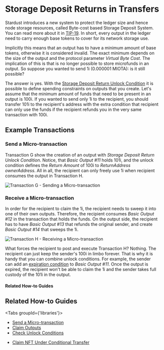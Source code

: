 

# Storage Deposit Returns in Transfers

Stardust introduces a new system to protect the ledger size and hence node storage resources, called Byte-cost based
Storage Deposit System. You can read more about it in [TIP-19](https://github.com/iotaledger/protocol-rfcs/blob/master/tips/TIP-0019/tip-0019.md).
In short, every output in the ledger need to carry enough base tokens to cover for its network storage use.

Implicitly this means that an output has to have a minimum amount of base tokens, otherwise it is considered invalid.
The exact minimum depends on the size of the output and the protocol parameter _Virtual Byte Cost_. The implication of
this is that is no longer possible to store microfunds in an output. So suppose you wanted to send 1i (0.000001 MIOTA):
is it still possible?

The answer is yes. With the [Storage Deposit Return Unlock Condition](https://github.com/iotaledger/tips/blob/master/tips/TIP-0018/tip-0018.md#storage-deposit-return-unlock-condition)
it is possible to define spending constraints on outputs that you create. Let's assume that the minimum amount of funds
that need to be present in an output is 100i. If you wanted to send only 1i to the recipient, you should transfer
101i to the recipient's address with the extra condition that recipient can only use the funds if the recipient refunds
you in the very same transaction with 100i.

## Example Transactions

### Send a Micro-transaction

Transaction G show the creation of an output with _Storage Deposit Return Unlock Condition_. Notice, that _Basic Output #11_
holds 101i, and the unlock condition defines the _Return Amount_ of 100i to _ReturnAddress_ _ownerAddress_. All in all,
the recipient can only freely use 1i when recipient consumes the output in Transaction H.

![Transaction G - Sending a Micro-transaction](/img/stardust_explanations/stardust_ledger_anatomy/simple_transaction/tx_G.svg)

### Receive a Micro-transaction

In order for the recipient to claim the 1i, the recipient needs to sweep it into one of their own outputs. Therefore,
the recipient consumes _Basic Output #12_ in the transaction that holds the funds. On the output side, the recipient has
to have _Basic Output #13_ that refunds the original sender, and create _Basic Output #14_ that sweeps the 1i.

![Transaction H - Receiving a Micro-transaction](/img/stardust_explanations/stardust_ledger_anatomy/simple_transaction/tx_H.svg)

What forces the recipient to post and execute Transaction H? Nothing. The recipient can just keep the sender's 100i in
limbo forever. That is why it is handy that you can combine unlock conditions. For example, the sender can add an [expiration
condition](expiration.mdx) to _Basic Output #11_. Once the output is expired, the recipient won't be able to claim the
1i and the sender takes full custody of the 101i in the output.

#### Related How-to Guides


## Related How-to Guides

<Tabs groupId={'libraries'}>
<TabItem value="wallet.rs" label="wallet.rs" >

- [Send a Micro-transaction](https://wiki.iota.org/shimmer/wallet.rs/how_tos/outputs_and_transactions/send_micro_transaction/)
- [Claim Outputs](https://wiki.iota.org/shimmer/wallet.rs/how_tos/outputs_and_transactions/claim_outputs/)
- [Check Unlock Conditions](https://wiki.iota.org/shimmer/wallet.rs/how_tos/outputs_and_transactions/check_unlock_conditions/)

</TabItem>
<TabItem value="iota.js" label="iota.js">

- [Claim NFT Under Conditional Transfer](https://wiki.iota.org/shimmer/iotajs/tutorials/nft-transactions/claim-nft/)

</TabItem>
</Tabs>

